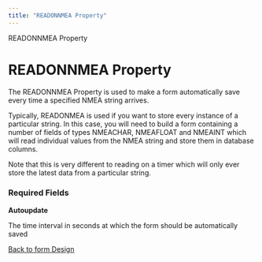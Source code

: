 ```yaml
---
title: "READONNMEA Property"
---
```

 READONNMEA Property  

READONNMEA Property
===================

The READONNMEA Property is used to make a form automatically save every time a specified NMEA string arrives.

Typically, READONMEA is used if you want to store every instance of a particular string. In this case, you will need to build a form containing a number of fields of types NMEACHAR, NMEAFLOAT and NMEAINT which will read individual values from the NMEA string and store them in database columns.

Note that this is very different to reading on a timer which will only ever store the latest data from a particular string.

### Required Fields

**Autoupdate**

The time interval in seconds at which the form should be automatically saved

  
  

[Back to form Design](./designingForms.html)